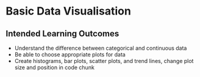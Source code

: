 # Basic Data Visualisation {#viz}

## Intended Learning Outcomes {#ilo-viz}

* Understand the difference between categorical and continuous data
* Be able to choose appropriate plots for data
* Create histograms, bar plots, scatter plots, and trend lines, change plot size and position in code chunk 
